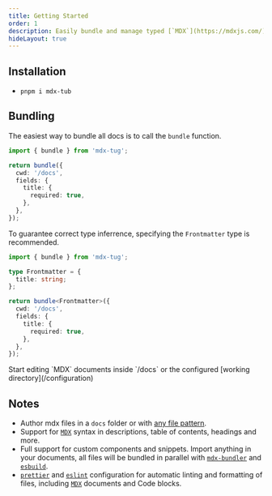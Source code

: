 ```yaml
---
title: Getting Started
order: 1
description: Easily bundle and manage typed [`MDX`](https://mdxjs.com/) files.
hideLayout: true
---
```


## Installation

- `pnpm i mdx-tub`

## Bundling

The easiest way to bundle all docs is to call the `bundle` function.

```ts
import { bundle } from 'mdx-tug';

return bundle({
  cwd: '/docs',
  fields: {
    title: {
      required: true,
    },
  },
});
```

To guarantee correct type inferrence, specifying the `Frontmatter` type is recommended.

```ts
import { bundle } from 'mdx-tug';

type Frontmatter = {
  title: string;
};

return bundle<Frontmatter>({
  cwd: '/docs',
  fields: {
    title: {
      required: true,
    },
  },
});
```

<Success>
  Start editing `MDX` documents inside `/docs` or the configured [working
  directory](/configuration)
</Success>

## Notes

- Author mdx files in a `docs` folder or with [any file pattern](/configuration#options).
- Support for [`MDX`](https://mdxjs.com/) syntax in descriptions, table of contents, headings and more.
- Full support for custom components and snippets. Import anything in your documents, all files will be bundled in parallel with [`mdx-bundler`](https://github.com/kentcdodds/mdx-bundler) and [`esbuild`](https://esbuild.github.io/).
- [`prettier`](https://prettier.io/) and [`eslint`](https://eslint.org/) configuration for automatic linting and formatting of files, including [`MDX`](https://mdxjs.com/) documents and Code blocks.
